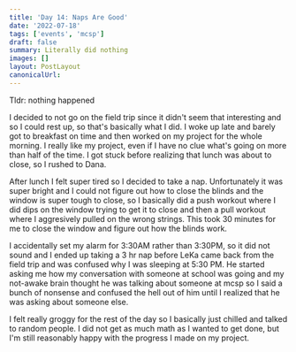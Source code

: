 ```yaml
---
title: 'Day 14: Naps Are Good'
date: '2022-07-18'
tags: ['events', 'mcsp']
draft: false
summary: Literally did nothing
images: []
layout: PostLayout
canonicalUrl:
---
```


Tldr: nothing happened

I decided to not go on the field trip since it didn't seem that interesting and so I could rest up, so that's basically what I did. I woke up late and barely got to breakfast on time and then worked on my project for the whole morning. I really like my project, even if I have no clue what's going on more than half of the time. I got stuck before realizing that lunch was about to close, so I rushed to Dana.

After lunch I felt super tired so I decided to take a nap. Unfortunately it was super bright and I could not figure out how to close the blinds and the window is super tough to close, so I basically did a push workout where I did dips on the window trying to get it to close and then a pull workout where I aggresively pulled on the wrong strings. This took 30 minutes for me to close the window and figure out how the blinds work.

I accidentally set my alarm for 3:30AM rather than 3:30PM, so it did not sound and I ended up taking a 3 hr nap before LeKa came back from the field trip and was confused why I was sleeping at 5:30 PM. He started asking me how my conversation with someone at school was going and my not-awake brain thought he was talking about someone at mcsp so I said a bunch of nonsense and confused the hell out of him until I realized that he was asking about someone else.

I felt really groggy for the rest of the day so I basically just chilled and talked to random people. I did not get as much math as I wanted to get done, but I'm still reasonably happy with the progress I made on my project.
